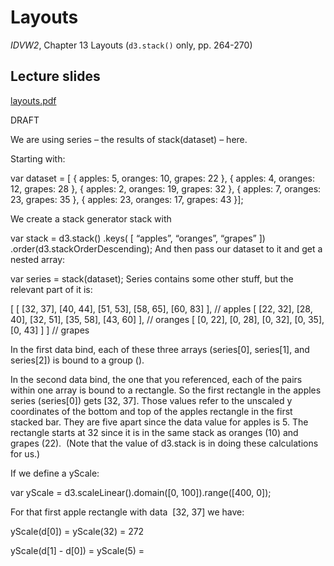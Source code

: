 # Layouts <i class="fa fa-bar-chart"></i>

*IDVW2*, Chapter 13 Layouts (`d3.stack()` only, pp. 264-270)

## Lecture slides <i class="fa fa-television"></i>

[layouts.pdf](pdfs/layouts.pdf){target="_blank"}


DRAFT

We are using series -- the results of stack(dataset) -- here.


Starting with: 



var dataset = [
 { apples: 5, oranges: 10, grapes: 22 },
 { apples: 4, oranges: 12, grapes: 28 },
 { apples: 2, oranges: 19, grapes: 32 },
 { apples: 7, oranges: 23, grapes: 35 },
 { apples: 23, oranges: 17, grapes: 43 }
]; 


We create a stack generator stack with 


var stack = d3.stack()
 .keys( [ "apples", "oranges", "grapes" ])
 .order(d3.stackOrderDescending); 
And then pass our dataset to it and get a nested array:


var series = stack(dataset);
Series contains some other stuff, but the relevant part of it is:



[ [ [32, 37], [40, 44], [51, 53], [58, 65], [60, 83] ],   // apples
  [ [22, 32], [28, 40], [32, 51], [35, 58], [43, 60] ],   // oranges
  [ [0, 22],  [0, 28],  [0, 32],  [0, 35],  [0, 43] ] ]   // grapes


In the first data bind, each of these three arrays (series[0], series[1], and series[2]) is bound to a group (<g>).



In the second data bind, the one that you referenced, each of the pairs within one array is bound to a rectangle. So the first rectangle in the apples series (series[0]) gets [32, 37]. Those values refer to the unscaled y coordinates of the bottom and top of the apples rectangle in the first stacked bar. They are five apart since the data value for apples is 5. The rectangle starts at 32 since it is in the same stack as oranges (10) and grapes (22).  (Note that the value of d3.stack is in doing these calculations for us.)



If we define a yScale:


var yScale = d3.scaleLinear().domain([0, 100]).range([400, 0]);


For that first apple rectangle with data  [32, 37] we have:



yScale(d[0]) = yScale(32) = 272

yScale(d[1] - d[0]) = yScale(5) = 
